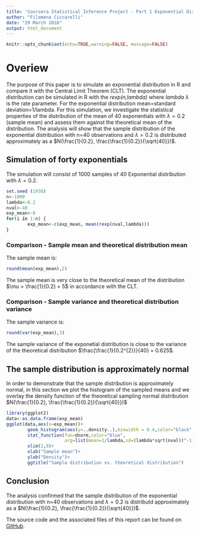 ---
title: 'Coursera Statistical Inference Project - Part 1 Exponential Distribution Simulation '
author: "Filomena Ciccarelli"
date: "29 March 2016"
output: html_document
---

```{r global_options, echo=FALSE}
knitr::opts_chunk$set(echo=TRUE,warning=FALSE, message=FALSE)
```
# Overiew
The purpose of this paper is to simulate an exponential distribution in R and compare it with the Central Limit Theorem (CLT). The exponential distribution can be simulated in R with the *rexp(n,lambda)* where *lambda* $\lambda$ is the rate parameter. For the exponential distribution mean=standard deviation=1/lambda. For this simulation, we investigate the statistical properties of the distribution of the mean of 40 exponentials with $\lambda=0.2$ (sample mean) and assess them against the theoretical mean of the distribution.
The analysis will show that the sample distribution of the exponential distribution with n=40 observations and $\lambda=0.2$ is distributed approximately as a $N(\frac{1}{0.2}, \frac{\frac{1}{0.2}}{\sqrt{40}})$.   

## Simulation of forty exponentials
The simulation will consist of 1000 samples of 40 Exponential distribution with $\lambda=0.2$.
 
```{r}
set.seed (1938)
n<-1000
lambda<-0.2
nval<-40
exp_mean<-0
for(i in 1:n) {
        exp_mean<-c(exp_mean, mean(rexp(nval,lambda)))
}
```
### Comparison - Sample mean and theoretical distribution mean
The sample mean is:
```{r}
round(mean(exp_mean),2)
```
The sample mean is very close to the theoretical mean of the distribution $\mu = \frac{1}{0.2} = 5$ in accordance with the CLT.

### Comparison - Sample variance and theoretical distribution variance
The sample variance is:
```{r}
round(var(exp_mean),3)
```
The sample variance of the exponetial distribution is close to the variance of the theoretical distribution $\frac{\frac{1}{0.2^{2}}}{40} = 0.625$.

## The sample distribution is approximately normal
In order to demonstrate that the sample distribution is approximately normal, in this section we plot the histogram of the sampled means and we overlay the density function of the theoretical sampling normal distribution $N(\frac{1}{0.2}, \frac{\frac{1}{0.2}}{\sqrt{40}})$
```{r}
library(ggplot2)
data<-as.data.frame(exp_mean)
ggplot(data,aes(x=exp_mean))+
        geom_histogram(aes(y=..density..),binwidth = 0.4,color="black",fill="white")+
        stat_function(fun=dnorm,color="blue",
                      arg=list(mean=1/lambda,sd=(lambda*sqrt(nval))^-1),size=2)+
        xlim(2,8)+
        xlab("Sample mean")+
        ylab("Density")+
        ggtitle("Sample distribution vs. theoretical distribution")

```

## Conclusion
The analysis confirmed that the sample distribution of the exponential distribution with n=40 observations and $\lambda=0.2$ is distributd approximately as a $N(\frac{1}{0.2}, \frac{\frac{1}{0.2}}{\sqrt{40}})$. 

The source code and the associated files of this report can be found on [GitHub](https://github.com/FilomenaC/Statistical-Inference).




